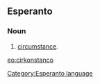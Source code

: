 ==Esperanto==
===Noun===
# [[circumstance]].

[[eo:cirkonstanco]]
[[Category:Esperanto language]]
{{Universala Vortaro}}